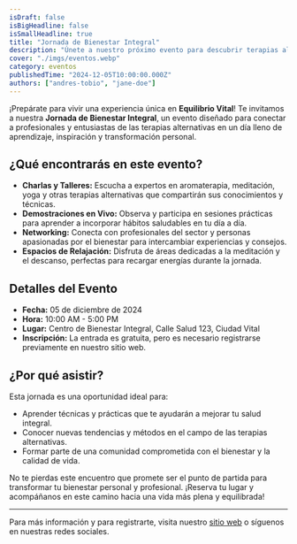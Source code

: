 ```yaml
---
isDraft: false
isBigHeadline: false
isSmallHeadline: true
title: "Jornada de Bienestar Integral"
description: "Únete a nuestro próximo evento para descubrir terapias alternativas y experiencias transformadoras."
cover: "./imgs/eventos.webp"
category: eventos
publishedTime: "2024-12-05T10:00:00.000Z"
authors: ["andres-tobio", "jane-doe"]
---
```


¡Prepárate para vivir una experiencia única en **Equilibrio Vital**! Te invitamos a nuestra **Jornada de Bienestar Integral**, un evento diseñado para conectar a profesionales y entusiastas de las terapias alternativas en un día lleno de aprendizaje, inspiración y transformación personal.

## ¿Qué encontrarás en este evento?

- **Charlas y Talleres:** Escucha a expertos en aromaterapia, meditación, yoga y otras terapias alternativas que compartirán sus conocimientos y técnicas.
- **Demostraciones en Vivo:** Observa y participa en sesiones prácticas para aprender a incorporar hábitos saludables en tu día a día.
- **Networking:** Conecta con profesionales del sector y personas apasionadas por el bienestar para intercambiar experiencias y consejos.
- **Espacios de Relajación:** Disfruta de áreas dedicadas a la meditación y el descanso, perfectas para recargar energías durante la jornada.

## Detalles del Evento

- **Fecha:** 05 de diciembre de 2024
- **Hora:** 10:00 AM - 5:00 PM
- **Lugar:** Centro de Bienestar Integral, Calle Salud 123, Ciudad Vital
- **Inscripción:** La entrada es gratuita, pero es necesario registrarse previamente en nuestro sitio web.

## ¿Por qué asistir?

Esta jornada es una oportunidad ideal para:

- Aprender técnicas y prácticas que te ayudarán a mejorar tu salud integral.
- Conocer nuevas tendencias y métodos en el campo de las terapias alternativas.
- Formar parte de una comunidad comprometida con el bienestar y la calidad de vida.

No te pierdas este encuentro que promete ser el punto de partida para transformar tu bienestar personal y profesional. ¡Reserva tu lugar y acompáñanos en este camino hacia una vida más plena y equilibrada!

---

Para más información y para registrarte, visita nuestro [sitio web](#) o síguenos en nuestras redes sociales.
